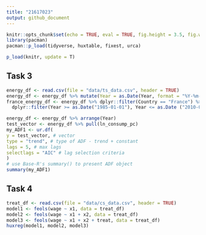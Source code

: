 ```yaml
---
title: "21617023"
output: github_document
---
```


```r
knitr::opts_chunk$set(echo = TRUE, eval = TRUE, fig.height = 3.5, fig.width = 6)
library(pacman)
pacman::p_load(tidyverse, huxtable, fixest, urca)

p_load(knitr, update = T)
```

## Task 3

```r
energy_df <- read.csv(file = "data/ts_data.csv", header = TRUE) 
energy_df <- energy_df %>% mutate(Year = as.Date(Year, format = "%Y-%m-%d")) 
france_energy_df <- energy_df %>% dplyr::filter(Country == "France") %>% 
  dplyr::filter(Year >= as.Date("1985-01-01"), Year <= as.Date ("2010-01-01"))

energy_df <- energy_df %>% arrange(Year)
test_vector <- energy_df %>% pull(ln_consump_pc)
my_ADF1 <- ur.df(
y = test_vector, # vector
type = "trend", # type of ADF - trend + constant
lags = 5, # max lags
selectlags = "AIC" # lag selection criteria
)
# use Base-R's summary() to present ADF object
summary(my_ADF1)
```


## Task 4
```r
treat_df <- read.csv(file = "data/cs_data.csv", header = TRUE) 
model1 <- feols(wage ~ x1, data = treat_df)
model2 <- feols(wage ~ x1 + x2, data = treat_df)
model3 <- feols(wage ~ x1 + x2 + treat, data = treat_df)
huxreg(model1, model2, model3)
```
